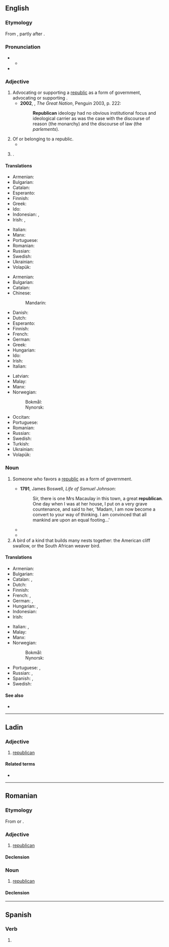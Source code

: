 {{also|Republican}}
==English==

===Etymology===
From {{suffix|en|republic|an}}, partly after {{der|en|fr|républicain}}.

===Pronunciation===
* {{IPA|en|/ɹɪˈpʌblɪkən/}}
** {{audio|en|LL-Q1860 (eng)-Vealhurl-republican.wav|Audio (UK)}}
* {{rhymes|en|ʌblɪkən|s=4}}

===Adjective===
{{en-adj}}

# Advocating or supporting a [[republic]] as a form of government, advocating or supporting {{l|en|republicanism}}. {{defdate|from 17th c.}}
#* '''2002''', {{w|Colin Jones (historian)|Colin Jones}}, ''The Great Nation'', Penguin 2003, p. 222:
#*: '''Republican''' ideology had no obvious institutional focus and ideological carrier as was the case with the discourse of reason (the monarchy) and the discourse of law (the ''parlements'').
# Of or belonging to a republic. {{defdate|from 17th c.}}
#* {{RQ:Macaulay History of England|chapter=1|passage=The Roman emperors were '''republican''' magistrates named by the senate.}}
# {{alternative case form of|en|Republican}}.

====Translations====
{{trans-top|favoring a republic as form of government, favoring republicanism}}
* Armenian: {{t+|hy|հանրապետական}}
* Bulgarian: {{t|bg|републикански}}
* Catalan: {{t+|ca|republicà}}
* Esperanto: {{t|eo|respublikisma}}
* Finnish: {{t+|fi|tasavaltalainen}}
* Greek: {{t+|el|ρεπουμπλικάνος}}
* Ido: {{t+|io|republikista}}
* Indonesian: {{t+|id|republiken}}, {{t|id|republikan}}
* Irish: {{t|ga|poblachtach}}, {{t|ga|poblachtánach}} {{q|Irish politics}}
{{trans-mid}}
* Italian: {{t+|it|repubblicano}}
* Manx: {{t|gv|pobblaghtagh}}
* Portuguese: {{t+|pt|republicano}}
* Romanian: {{t+|ro|republican}}
* Russian: {{t+|ru|республика́нский}}
* Swedish: {{t+|sv|republikansk}}
* Ukrainian: {{t|uk|республіка́нський}}
* Volapük: {{t|vo|repüblikimik}}
{{trans-bottom}}

{{trans-top|of or belonging to a republic}}
* Armenian: {{t+|hy|հանրապետական}}
* Bulgarian: {{t|bg|републикански}}
* Catalan: {{t+|ca|republicà}}
* Chinese:
*: Mandarin: {{t-needed|cmn}}
* Danish: {{t|da|republikansk}}
* Dutch: {{t+|nl|republikeins}}
* Esperanto: {{t|eo|respublika}}
* Finnish: {{t+|fi|tasavaltalainen}}
* French: {{t+|fr|républicain}}
* German: {{t+|de|republikanisch}}
* Greek: {{t+|el|δημοκρατικός}}
* Hungarian: {{t+|hu|köztársasági}}
* Ido: {{t+|io|republikala}}
* Irish: {{t|ga|poblachtach}}
* Italian: {{t+|it|repubblicano}}
{{trans-mid}}
* Latvian: {{t|lv|republikānisks}}
* Malay: {{t|ms|republik}}
* Manx: {{t|gv|pobblaghtagh}}
* Norwegian:
*: Bokmål: {{t|nb|republikansk}}
*: Nynorsk: {{t|nn|republikansk}}
* Occitan: {{t+|oc|republican}}
* Portuguese: {{t+|pt|republicano}}
* Romanian: {{t+|ro|republican}}
* Russian: {{t+|ru|республика́нский}}
* Swedish: {{t+|sv|republikansk}}
* Turkish: {{t+|tr|cumhuriyet}}
* Ukrainian: {{t|uk|республіка́нський}}
* Volapük: {{t+|vo|repüblikik}}
{{trans-bottom}}

===Noun===
{{en-noun}}

# Someone who favors a [[republic]] as a form of government. {{defdate|from 17th c.}}
#: {{syn|en|anti-monarchist|antiroyalist}}
#* '''1791''', James Boswell, ''Life of Samuel Johnson'':
#*: Sir, there is one Mrs Macaulay in this town, a great '''republican'''. One day when I was at her house, I put on a very grave countenance, and said to her, 'Madam, I am now become a convert to your way of thinking. I am convinced that all mankind are upon an equal footing...'
#* {{quote-book|1=en|year=2005|author=Sean Dooley|authorlink=Sean Dooley|title=The Big Twitch|publisher=Allen and Unwin|location=Sydney|page=247|passage=I guess I am a bit of a '''republican''' at heart but I would love to be introduced to the Prince just to be able to grip him off about seeing the Noisy Scrub-bird.}}
#* {{quote-journal|en|passage=Nationalists and republicans need to adopt a new approach to convince unionists of the merits of uniting Ireland, Gerry Adams has said.|work=Independent.ie|title=New approach needed to convince unionists about United Ireland, Adams tell conference|author=David Young|date=24 June 2017}}
# A bird of a kind that builds many nests together: the American cliff swallow, or the South African weaver bird.

====Translations====
{{trans-top|someone who favors a republic}}
* Armenian: {{t+|hy|հանրապետական}}
* Bulgarian: {{t|bg|републиканец|m}}
* Catalan: {{t+|ca|republicà|m}}, {{t+|ca|republicana|f}}
* Dutch: {{t+|nl|republikein}}
* Finnish: {{t+|fi|tasavaltalainen}}
* French: {{t+|fr|républicain|m}}, {{t+|fr|républicaine|f}}
* German: {{t+|de|Republikaner|m}}, {{t|de|Republikanerin|f}}
* Hungarian: {{t+|hu|republikánus}}, {{t|hu|köztársaságpárti}}
* Indonesian: {{t+|id|republiken}}
* Irish: {{t|ga|poblachtach|m}}
{{trans-mid}}
* Italian: {{t+|it|repubblicano|m}}, {{t+|it|repubblicana|f}}
* Malay: {{t|ms|republikan}}
* Manx: {{t|gv|pobblaghtagh|m}}
* Norwegian:
*: Bokmål: {{t+|nb|republikaner|m}}
*: Nynorsk: {{t|nn|republikanar|m}}
* Portuguese: {{t+|pt|republicano|m}}, {{t+|pt|republicana|f}}
* Russian: {{t+|ru|республика́нец|m}}, {{t+|ru|республика́нка|f}}
* Spanish: {{t|es|republicano|m}}, {{t|es|republicana|f}}
* Swedish: {{t+|sv|republikan|c}}
{{trans-bottom}}

====See also====
* {{l|en|republicanization}}

----

==Ladin==

===Adjective===
{{lld-adj|republican}}

# [[#English|republican]]

====Related terms====
* {{l|lld|republica}}

----

==Romanian==

===Etymology===
From {{bor|ro|it|republicano}} or {{bor|ro|fr|républicain}}.

===Adjective===
{{ro-adj}}

# [[republican]]

====Declension====
{{ro-decl-adj}}

===Noun===
{{ro-noun|m|republicani}}

# [[republican]]

====Declension====
{{ro-noun-m}}

----

==Spanish==

===Verb===
{{head|es|verb form}}

# {{es-verb form of|republicar}}